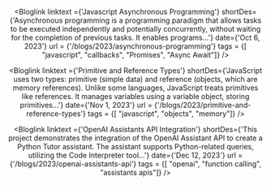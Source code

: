 
<Header />
<Bloglink
	linktext ={'GitHub OAuth 2.0 Authorization with React'}
	shortDes={'GitHub supports OAuth 2.0, which is an industry-standard protocol for authorization. It allows users to grant third-party applications limited access to their GitHub accounts without sharing their passwords...'}
	date={'Oct 5, 2023'}
	url = {'/blogs/2023/github-auth'}
	tags = {["React","javascript"]}
/>

<Bloglink
	linktext ={'Javascript Asynchronous Programming'}
	shortDes={'Asynchronous programming is a programming paradigm that allows tasks to be executed independently and potentially concurrently, without waiting for the completion of previous tasks. It enables programs...'}
	date={'Oct 6, 2023'}
	url = {'/blogs/2023/asynchronous-programming'}
	tags = {[ "javascript", "callbacks", "Promises", "Async Await"]}
/>

<Bloglink
	linktext ={'Primitive and Reference Types'}
	shortDes={'JavaScript uses two types: primitive (simple data) and reference (objects, which are memory references). Unlike some languages, JavaScript treats primitives like references. It manages variables using a variable object, storing primitives...'}
	date={'Nov 1, 2023'}
	url = {'/blogs/2023/primitive-and-reference-types'}
	tags = {[ "javascript", "objects", "memory"]}
/>

<Bloglink
	linktext ={'OpenAI Assistants API Integration'}
	shortDes={'This project demonstrates the integration of the OpenAI Assistant API to create a Python Tutor assistant. The assistant supports Python-related queries, utilizing the Code Interpreter tool...'}
	date={'Dec 12, 2023'}
	url = {'/blogs/2023/openai-assistants-api'}
	tags = {[ "openai", "function calling", "assistants apis"]}
/>
